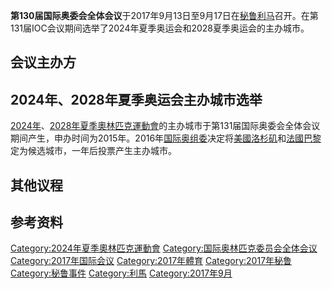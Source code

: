 {{multiple issues|
{{unreferenced|time=2017-03-26T14:49:31+00:00}}
{{Expand language|1=en|time=2020-03-27T13:16:43+00:00}}
}}
'''第130届国际奥委会全体会议'''于2017年9月13日至9月17日在[[秘鲁|秘鲁]][[利马|利马]]召开。在第131届IOC会议期间选举了2024年夏季奥运会和2028夏季奥运会的主办城市。

== 会议主办方 ==
== 2024年、2028年夏季奥运会主办城市选举 ==
{{main|2024年和2028年夏季奥林匹克运动会申办过程}}
[[2024年夏季奧林匹克運動會|2024年]]、[[2028年夏季奧林匹克運動會|2028年夏季奧林匹克運動會]]的主办城市于第131届国际奥委会全体会议期间产生，申办时间为2015年。2016年[[国际奥组委|国际奥组委]]决定将[[美國|美國]][[洛杉矶|洛杉矶]]和[[法國|法國]][[巴黎|巴黎]]定为候选城市，一年后投票产生主办城市。

== 其他议程 ==

== 参考资料 ==
{{Reflist}}

{{2024年及2028年夏季奧林匹克運動會申辦}}

[[Category:2024年夏季奧林匹克運動會|Category:2024年夏季奧林匹克運動會]]
[[Category:国际奥林匹克委员会全体会议|Category:国际奥林匹克委员会全体会议]]
[[Category:2017年国际会议|Category:2017年国际会议]]
[[Category:2017年體育|Category:2017年體育]]
[[Category:2017年秘鲁|Category:2017年秘鲁]]
[[Category:秘鲁事件|Category:秘鲁事件]]
[[Category:利馬|Category:利馬]]
[[Category:2017年9月|Category:2017年9月]]